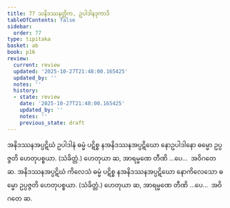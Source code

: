 ```yaml
---
title: 77 သနိဒဿနတ္တိက, ဥပါဒါနဒုကာဒိ
tableOfContents: false
sidebar:
  order: 77
type: tipitaka
basket: ab
book: p16
review:
  current: review
  updated: '2025-10-27T21:48:00.165425'
  updated_by: ''
  notes: ''
  history:
  - state: review
    date: '2025-10-27T21:48:00.165425'
    updated_by: ''
    notes: ''
    previous_state: draft
---
```



<ReviewStatus review={frontmatter.review} showDetails={true} />

<HypothesisAnnotation frontmatter={frontmatter} />

<DynamicBreadcrumb />

<Division number="126" book="p16" e="ch" v="40" p="282">

<Paragraph number="304" book="p16">
အနိဒဿနအပ္ပဋိဃံ ဥပါဒါနံ ဓမ္မံ ပဋိစ္စ နအနိဒဿနအပ္ပဋိဃော နောဥပါဒါနော ဓမ္မော ဥပ္ပဇ္ဇတိ ဟေတုပစ္စယာ. (သံခိတ္တံ.)
</Paragraph>

<Paragraph number="305" book="p16">
ဟေတုယာ ဆ, အာရမ္မဏေ တီဏိ …ပေ…  အဝိဂတေ ဆ.
</Paragraph>

</Division>
<Division number="127" book="p16" e="ch" v="40" p="282">

<Paragraph number="306" book="p16">
အနိဒဿနအပ္ပဋိဃံ ကိလေသံ ဓမ္မံ ပဋိစ္စ နအနိဒဿနအပ္ပဋိဃော နောကိလေသော ဓမ္မော ဥပ္ပဇ္ဇတိ ဟေတုပစ္စယာ. (သံခိတ္တံ.)
</Paragraph>

<Paragraph number="307" book="p16">
ဟေတုယာ ဆ, အာရမ္မဏေ တီဏိ …ပေ…  အဝိဂတေ ဆ.
</Paragraph>
</Division>